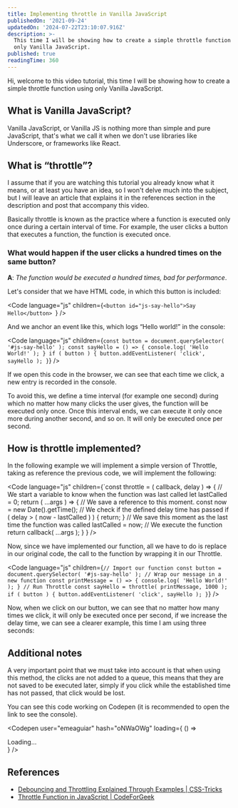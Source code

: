 ```yaml
---
title: Implementing throttle in Vanilla JavaScript
publishedOn: '2021-09-24'
updatedOn: '2024-07-22T23:10:07.916Z'
description: >-
  This time I will be showing how to create a simple throttle function using
  only Vanilla JavaScript.
published: true
readingTime: 360
---
```



Hi, welcome to this video tutorial, this time I will be showing how to create a 
simple throttle function using only Vanilla JavaScript.

## What is Vanilla JavaScript?

Vanilla JavaScript, or Vanilla JS is nothing more than simple and pure JavaScript,
that's what we call it when we don't use libraries like Underscore, or frameworks
like React.

## What is “throttle”?

I assume that if you are watching this tutorial you already know what it means,
or at least you have an idea, so I won't delve much into the subject, but I will
leave an article that explains it in the references section in the description
and post that accompany this video.

Basically throttle is known as the practice where a function is executed only once
during a certain interval of time. For example, the user clicks a button that
executes a function, the function is executed once.

### What would happen if the user clicks a hundred times on the same button?

**A**: _The function would be executed a hundred times, bad for performance_.

Let's consider that we have HTML code, in which this button is included:

<Code
    language="js"
    children={`<button id="js-say-hello">Say Hello</button>
`}
/>

And we anchor an event like this, which logs “Hello world!” in the console:

<Code
    language="js"
    children={`const button = document.querySelector( '#js-say-hello' );
const sayHello = () => {
    console.log( 'Hello World!' );
}
if ( button ) {
    button.addEventListener( 'click', sayHello );
}`}
/>

If we open this code in the browser, we can see that each time we click, a new
entry is recorded in the console.

To avoid this, we define a time interval (for example one second) during which
no matter how many clicks the user gives, the function will be executed only once.
Once this interval ends, we can execute it only once more during another second,
and so on. It will only be executed once per second.

## How is throttle implemented?

In the following example we will implement a simple version of Throttle, taking
as reference the previous code, we will implement the following:

<Code
    language="js"
    children={`const throttle = ( callback, delay ) => {
    // We start a variable to know when the function was last called
    let lastCalled = 0;
    return ( ...args ) => {
        // We save a reference to this moment.
        const now = new Date().getTime();
        // We check if the defined delay time has passed
        if ( delay > ( now - lastCalled ) ) {
            return;
        }
        // We save this moment as the last time the function was called
        lastCalled = now;
        // We execute the function
        return callback( ...args );
    }
}
/>

Now, since we have implemented our function, all we have to do is replace in our
original code, the call to the function by wrapping it in our Throttle.

<Code
    language="js"
    children={`// Import our function
const button = document.querySelector( '#js-say-hello' );
// Wrap our message in a new function
const printMessage = () => {
    console.log( 'Hello World!' );
}
// Run Throttle
const sayHello = throttle( printMessage, 1000 );
if ( button ) {
    button.addEventListener( 'click', sayHello );
}`}
/>

Now, when we click on our button, we can see that no matter how many times we click,
it will only be executed once per second, if we increase the delay time, we can
see a clearer example, this time I am using three seconds:

## Additional notes

A very important point that we must take into account is that when using this method,
the clicks are not added to a queue, this means that they are not saved to be executed
later, simply if you click while the established time has not passed, that click
would be lost.

You can see this code working on Codepen (it is recommended to open the link to
see the console).

<Codepen
    user="emeaguiar"
    hash="oNWaOWg"
    loading={ () => <div>Loading...</div> }
/>

## References

- [Debouncing and Throttling Explained Through Examples | CSS-Tricks](https://css-tricks.com/debouncing-throttling-explained-examples/)
- [Throttle Function in JavaScript | CodeForGeek](https://codeforgeek.com/throttle-function-javascript/)

